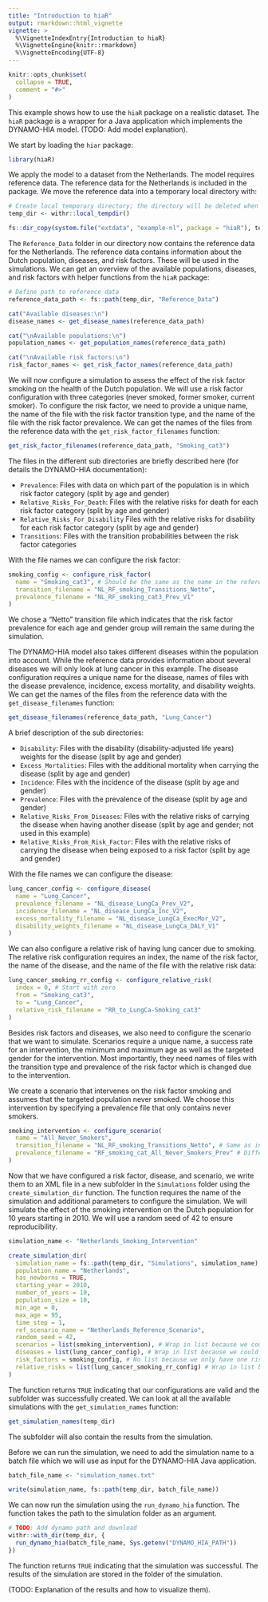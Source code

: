 ```yaml
---
title: "Introduction to hiaR"
output: rmarkdown::html_vignette
vignette: >
  %\VignetteIndexEntry{Introduction to hiaR}
  %\VignetteEngine{knitr::rmarkdown}
  %\VignetteEncoding{UTF-8}
---
```


```r
knitr::opts_chunk$set(
  collapse = TRUE,
  comment = "#>"
)
```

This example shows how to use the `hiaR` package on a realistic dataset. The `hiaR`
package is a wrapper for a Java application which implements the DYNAMO-HIA model.
(TODO: Add model explanation).

We start by loading the `hiar` package:

```r
library(hiaR)
```

We apply the model to a dataset from the Netherlands. The model requires reference data. 
The reference data for the Netherlands is included in the package. We move the reference data into
a temporary local directory with:

```r
# Create local temporary directory; the directory will be deleted when the R session is finished
temp_dir <- withr::local_tempdir()

fs::dir_copy(system.file("extdata", "example-nl", package = "hiaR"), temp_dir, overwrite = TRUE)
```

The `Reference_Data` folder in our directory now contains the reference data for 
the Netherlands. The reference data contains information about the Dutch population, diseases, and risk factors. These will be used in the simulations. We can get an overview of the available populations, diseases, and risk factors with helper functions from the `hiaR` package:

```r
# Define path to reference data
reference_data_path <- fs::path(temp_dir, "Reference_Data")

cat("Available diseases:\n")
disease_names <- get_disease_names(reference_data_path)

cat("\nAvailable populations:\n")
population_names <- get_population_names(reference_data_path)

cat("\nAvailable risk factors:\n")
risk_factor_names <- get_risk_factor_names(reference_data_path)
```

We will now configure a simulation to assess the effect of the risk factor smoking on the health of the Dutch population. We will use a risk factor configuration with three categories (never smoked, former smoker, current smoker). To configure the risk factor, we need to provide a unique name, the name of the file with the risk factor transition type, and the name of the file with the risk factor prevalence. We can get the names of the files from the reference data with the `get_risk_factor_filenames` function:


```r
get_risk_factor_filenames(reference_data_path, "Smoking_cat3")
```
The files in the different sub directories are briefly described here (for details the DYNAMO-HIA documentation):

- `Prevalence`: Files with data on which part of the population is in which risk factor category (split by age and gender)
- `Relative_Risks_For_Death`: Files with the relative risks for death for each risk factor category (split by age and gender)
- `Relative_Risks_For_Disability` Files with the relative risks for disability for each risk factor category (split by age and gender)
- `Transitions`: Files with the transition probabilities between the risk factor categories

With the file names we can configure the risk factor:

```r
smoking_config <- configure_risk_factor(
  name = "Smoking_cat3", # Should be the same as the name in the reference data
  transition_filename = "NL_RF_smoking_Transitions_Netto",
  prevalence_filename = "NL_RF_smoking_cat3_Prev_V1"
)
```

We chose a "Netto" transition file which indicates that the risk factor prevalence for each age and gender group will remain the same during the simulation.

The DYNAMO-HIA model also takes different diseases within the population into account. While the reference data provides information about several diseases we will only look at lung cancer in this example. The disease configuration requires a unique name for the disease, names of files with the disease prevalence, incidence, excess mortality, and disability weights. We can get the names of the files from the reference data with the `get_disease_filenames` function:

```r
get_disease_filenames(reference_data_path, "Lung_Cancer")
```

A brief description of the sub directories:

- `Disability`: Files with the disability (disability-adjusted life years) weights for the disease (split by age and gender)
- `Excess_Mortalities`: Files with the additional mortality when carrying the disease (split by age and gender)
- `Incidence`: Files with the incidence of the disease (split by age and gender)
- `Prevalence`: Files with the prevalence of the disease (split by age and gender)
- `Relative_Risks_From_Diseases`: Files with the relative risks of carrying the disease when having another disease (split by age and gender; not used in this example)
- `Relative_Risks_From_Risk_Factor`: Files with the relative risks of carrying the disease when being exposed to a risk factor (split by age and gender)

With the file names we can configure the disease:

```r
lung_cancer_config <- configure_disease(
  name = "Lung_Cancer",
  prevalence_filename = "NL_disease_LungCa_Prev_V2",
  incidence_filename = "NL_disease_LungCa_Inc_V2",
  excess_mortality_filename = "NL_disease_LungCa_ExecMor_V2",
  disability_weights_filename = "NL_disease_LungCa_DALY_V1"
)
```

We can also configure a relative risk of having lung cancer due to smoking. The relative risk configuration requires an index, the name of the risk factor, the name of the disease, and the name of the file with the relative risk data:

```r
lung_cancer_smoking_rr_config <- configure_relative_risk(
  index = 0, # Start with zero
  from = "Smoking_cat3",
  to = "Lung_Cancer",
  relative_risk_filename = "RR_to_LungCa-Smoking_cat3"
)
```

Besides risk factors and diseases, we also need to configure the scenario that we want to simulate. Scenarios require a unique name, a success rate for an intervention, the minimum and maximum age as well as the targeted gender for the intervention. Most importantly, they need names of files with the transition type and prevalence of the risk factor which is changed due to the intervention.

We create a scenario that intervenes on the risk factor smoking and assumes that the targeted population never smoked. We choose this intervention by specifying a prevalence file that only contains never smokers.

```r
smoking_intervention <- configure_scenario(
  name = "All_Never_Smokers",
  transition_filename = "NL_RF_smoking_Transitions_Netto", # Same as in reference scenario
  prevalence_filename = "RF_smoking_cat_All_Never_Smokers_Prev" # Different from reference scenario
)
```

Now that we have configured a risk factor, disease, and scenario, we write them to an XML file in a new subfolder in the `Simulations` folder using the `create_simulation_dir` function. The function requires the name of the simulation and additional parameters to configure the simulation. We will simulate the effect of the smoking intervention on the Dutch population for 10 years starting in 2010. We will use a random seed of 42 to ensure reproducibility.

```r
simulation_name <- "Netherlands_Smoking_Intervention"

create_simulation_dir(
  simulation_name = fs::path(temp_dir, "Simulations", simulation_name),
  population_name = "Netherlands",
  has_newborns = TRUE,
  starting_year = 2010,
  number_of_years = 10,
  population_size = 10,
  min_age = 0,
  max_age = 95,
  time_step = 1,
  ref_scenario_name = "Netherlands_Reference_Scenario",
  random_seed = 42,
  scenarios = list(smoking_intervention), # Wrap in list because we could have multiple scenarios
  diseases = list(lung_cancer_config), # Wrap in list because we could have multiple diseases
  risk_factors = smoking_config, # No list because we only have one risk factor
  relative_risks = list(lung_cancer_smoking_rr_config) # Wrap in list because we could have multiple relative risks
)
```
The function returns `TRUE` indicating that our configurations are valid and the subfolder was successfully created. We can look at all the available simulations with the `get_simulation_names` function:

```r
get_simulation_names(temp_dir)
```

The subfolder will also contain the results from the simulation.

Before we can run the simulation, we need to add the simulation name to a batch file which we will use as input for the DYNAMO-HIA Java application.

```r
batch_file_name <- "simulation_names.txt"

write(simulation_name, fs::path(temp_dir, batch_file_name))
```

We can now run the simulation using the `run_dynamo_hia` function. The function takes the path to the simulation folder as an argument.

```r
# TODO: Add dynamo path and download
withr::with_dir(temp_dir, {
  run_dynamo_hia(batch_file_name, Sys.getenv("DYNAMO_HIA_PATH"))
})
```
The function returns `TRUE` indicating that the simulation was successful. The results of the simulation are stored in the folder of the simulation.

(TODO: Explanation of the results and how to visualize them).
